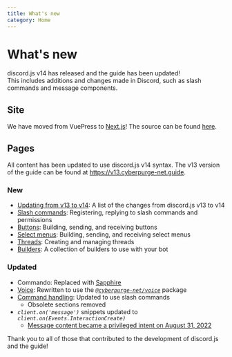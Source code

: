 ```yaml
---
title: What's new
category: Home
---
```


# What's new

<DiscordMessages rounded>
	<DiscordMessage
		interaction={{
			author: {
				avatar: '/assets/old-guide.png',
				username: 'discord.js',
			},
			command: '/upgrade',
		}}
		author={{
			avatar: '/assets/cyberpurge-net.png',
			bot: true,
			username: 'Guide Bot',
			time: 'Today at 21:00',
		}}
	>
		discord.js v14 has released and the guide has been updated!
		<br />
		This includes additions and changes made in Discord, such as slash commands and message components.
	</DiscordMessage>
</DiscordMessages>

## Site

We have moved from VuePress to [Next.js](https://nextjs.org/)! The source can be found [here](https://github.com/cyberpurge-net/discord.js/tree/main/apps/guide).

## Pages

All content has been updated to use discord.js v14 syntax. The v13 version of the guide can be found at https://v13.cyberpurge-net.guide.

### New

- [Updating from v13 to v14](/additional-info/changes-in-v14.md): A list of the changes from discord.js v13 to v14
- [Slash commands](/interactions/slash-commands.md): Registering, replying to slash commands and permissions
- [Buttons](/interactions/buttons.md): Building, sending, and receiving buttons
- [Select menus](/interactions/select-menus.md): Building, sending, and receiving select menus
- [Threads](/popular-topics/threads.md): Creating and managing threads
- [Builders](/popular-topics/builders.md): A collection of builders to use with your bot

### Updated

- Commando: Replaced with [Sapphire](https://sapphirejs.dev/docs/Guide/getting-started/getting-started-with-sapphire)
- [Voice](/voice/): Rewritten to use the [_`@cyberpurge-net/voice`_](https://github.com/cyberpurge-net/discord.js/tree/main/packages/voice) package
- [Command handling](/creating-your-bot/command-handling.md/): Updated to use slash commands
  - Obsolete sections removed
- _`client.on('message')`_ snippets updated to _`client.on(Events.InteractionCreate)`_
  - [Message content became a privileged intent on August 31, 2022](https://support-dev.discord.com/hc/articles/4404772028055)

<DiscordMessages rounded>
	<DiscordMessage
		author={{
			avatar: '/assets/cyberpurge-net.png',
			bot: true,
			username: 'Guide Bot',
			time: 'Today at 21:00',
		}}
	>
		Thank you to all of those that contributed to the development of discord.js and the guide!
	</DiscordMessage>
</DiscordMessages>
